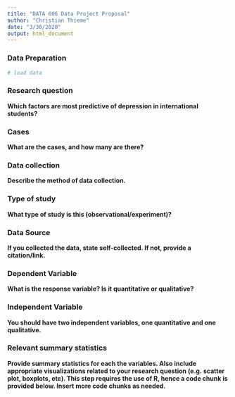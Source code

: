 ```yaml
---
title: "DATA 606 Data Project Proposal"
author: "Christian Thieme"
date: "3/30/2020"
output: html_document
---
```



### Data Preparation

```r
# load data

```


### Research question 

**Which factors are most predictive of depression in international students?**


### Cases 

**What are the cases, and how many are there?**



### Data collection 

**Describe the method of data collection.**



### Type of study 

**What type of study is this (observational/experiment)?**



### Data Source 

**If you collected the data, state self-collected. If not, provide a citation/link.**




### Dependent Variable

**What is the response variable? Is it quantitative or qualitative?**



### Independent Variable

**You should have two independent variables, one quantitative and one qualitative.**



### Relevant summary statistics 

**Provide summary statistics for each the variables. Also include appropriate visualizations related to your research question (e.g. scatter plot, boxplots, etc). This step requires the use of R, hence a code chunk is provided below. Insert more code chunks as needed.**

```r

```